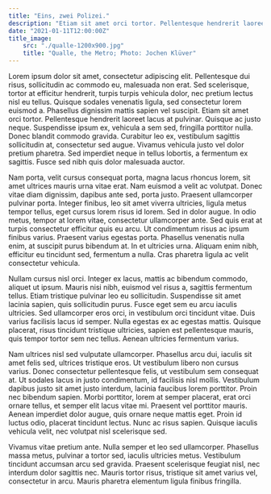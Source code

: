 ```yaml
---
title: "Eins, zwei Polizei."
description: "Etiam sit amet orci tortor. Pellentesque hendrerit laoreet lacus at pulvinar."
date: "2021-01-11T12:00:00Z"
title_image:
    src: "./qualle-1200x900.jpg"
    title: "Qualle, the Metro; Photo: Jochen Klüver"
---
```


Lorem ipsum dolor sit amet, consectetur adipiscing elit. Pellentesque dui risus, sollicitudin ac commodo eu, malesuada 
non erat. Sed scelerisque, tortor at efficitur hendrerit, turpis turpis vehicula dolor, nec pretium lectus nisl eu 
tellus. Quisque sodales venenatis ligula, sed consectetur lorem euismod a. Phasellus dignissim mattis sapien vel 
suscipit. Etiam sit amet orci tortor. Pellentesque hendrerit laoreet lacus at pulvinar. Quisque ac justo neque. 
Suspendisse ipsum ex, vehicula a sem sed, fringilla porttitor nulla. Donec blandit commodo gravida. Curabitur leo ex, 
vestibulum sagittis sollicitudin at, consectetur sed augue. Vivamus vehicula justo vel dolor pretium pharetra. Sed 
imperdiet neque in tellus lobortis, a fermentum ex sagittis. Fusce sed nibh quis dolor malesuada auctor.

Nam porta, velit cursus consequat porta, magna lacus rhoncus lorem, sit amet ultrices mauris urna vitae erat. Nam 
euismod a velit ac volutpat. Donec vitae diam dignissim, dapibus ante sed, porta justo. Praesent ullamcorper pulvinar 
porta. Integer finibus, leo sit amet viverra ultricies, ligula metus tempor tellus, eget cursus lorem risus id lorem. 
Sed in dolor augue. In odio metus, tempor at lorem vitae, consectetur ullamcorper ante. Sed quis erat at turpis 
consectetur efficitur quis eu arcu. Ut condimentum risus ac ipsum finibus varius. Praesent varius egestas porta. 
Phasellus venenatis nulla enim, at suscipit purus bibendum at. In et ultricies urna. Aliquam enim nibh, efficitur eu 
tincidunt sed, fermentum a nulla. Cras pharetra ligula ac velit consectetur vehicula.

Nullam cursus nisl orci. Integer ex lacus, mattis ac bibendum commodo, aliquet ut ipsum. Mauris nisi nibh, euismod vel 
risus a, sagittis fermentum tellus. Etiam tristique pulvinar leo eu sollicitudin. Suspendisse sit amet lacinia sapien, 
quis sollicitudin purus. Fusce eget sem eu arcu iaculis ultricies. Sed ullamcorper eros orci, in vestibulum orci 
tincidunt vitae. Duis varius facilisis lacus id semper. Nulla egestas ex ac egestas mattis. Quisque placerat, risus 
tincidunt tristique ultricies, sapien est pellentesque mauris, quis tempor tortor sem nec tellus. Aenean ultricies 
fermentum varius.

Nam ultrices nisl sed vulputate ullamcorper. Phasellus arcu dui, iaculis sit amet felis sed, ultrices tristique eros. 
Ut vestibulum libero non cursus varius. Donec consectetur pellentesque felis, ut vestibulum sem consequat at. Ut 
sodales lacus in justo condimentum, id facilisis nisl mollis. Vestibulum dapibus justo sit amet justo interdum, 
lacinia faucibus lorem porttitor. Proin nec bibendum sapien. Morbi porttitor, lorem at semper placerat, erat orci 
ornare tellus, et semper elit lacus vitae mi. Praesent vel porttitor mauris. Aenean imperdiet dolor augue, quis ornare 
neque mattis eget. Proin id luctus odio, placerat tincidunt lectus. Nunc ac risus sapien. Quisque iaculis vehicula 
velit, nec volutpat nisl scelerisque sed.

Vivamus vitae pretium ante. Nulla semper et leo sed ullamcorper. Phasellus massa metus, pulvinar a tortor sed, 
iaculis ultricies metus. Vestibulum tincidunt accumsan arcu sed gravida. Praesent scelerisque feugiat nisl, nec 
interdum dolor sagittis nec. Mauris tortor risus, tristique sit amet varius vel, consectetur in arcu. Mauris pharetra 
elementum ligula finibus fringilla.